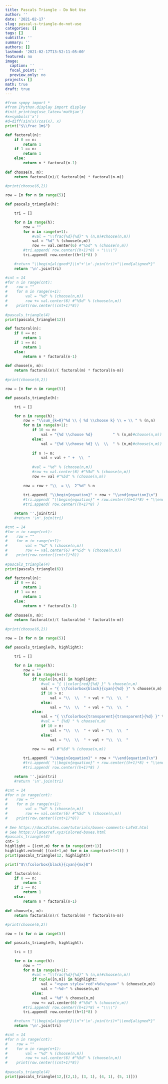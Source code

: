 ```yaml
---
title: Pascals Triangle - Do Not Use
author: ''
date: '2021-02-17'
slug: pascal-s-triangle-do-not-use
categories: []
tags: []
subtitle: ''
summary: ''
authors: []
lastmod: '2021-02-17T13:52:11-05:00'
featured: no
image:
  caption: ''
  focal_point: ''
  preview_only: no
projects: []
math: true
draft: true
---
```

```python
#from sympy import *
#from IPython.display import display
#init_printing(use_latex='mathjax')
#x=symbols('x')
#d=diff(sin(x)/cos(x), x)
print("$\\frac 1m$")
```

```python
def factoral(n):
    if 0 == n:
        return 1
    if 1 == n:
        return 1
    else:
        return n * factoral(n-1)
    
def choose(n, m):
    return factoral(n)/( factoral(m) * factoral(n-m))
    
#print(choose(6,2))

row = [n for n in range(5)]

def pascals_triangle(h):

    tri = []

    for n in range(h):
        row = ""
        for m in range(n+1):
            #val = "\\frac{%d}{%d}" % (n,m)#choose(n,m))
            val = "%d" % (choose(n,m))
            row += val.center(6) #"%5d" % (choose(n,m))
        #tri.append( row.center((h+1)*8) + "\\\\")
        tri.append( row.center((h+1)*8) )

    #return "\\begin{aligned*}\\n"+'\n'.join(tri)+"\\end{aligned*}"
    return '\n'.join(tri)

#cnt = 14
#for n in range(cnt):
#    row = ""
#    for m in range(n+1):
#        val = "%d" % (choose(n,m))
#        row += val.center(6) #"%5d" % (choose(n,m))
#    print(row.center((cnt+1)*8))
    
#pascals_triangle(4)
print(pascals_triangle(12))
```
```python
def factoral(n):
    if 0 == n:
        return 1
    if 1 == n:
        return 1
    else:
        return n * factoral(n-1)
    
def choose(n, m):
    return factoral(n)/( factoral(m) * factoral(n-m))
    
#print(choose(6,2))

row = [n for n in range(5)]

def pascals_triangle(h):

    tri = []

    for n in range(h):
        row = "\\sum_{k=0}^%d \\ { %d \\choose k} \\ = \\ " % (n,n)
        for m in range(n+1):
            if 10 <= n:
                val = "{%d \\choose %d}         " % (n,m)#choose(n,m))
            else:
                val = "{%d \\choose %d} \\  \\  " % (n,m)#choose(n,m))
            
            if n != m:
                val = val + " +  \\  "
                
            #val = "%d" % (choose(n,m))
            #row += val.center(6) #"%5d" % (choose(n,m))
            row += val #"%5d" % (choose(n,m))
        
        row = row + "\\  = \\  2^%d" % n
        
        tri.append( "\\begin{equation}" + row + "\\end{equation}\n")
        #tri.append( "\\begin{equation}" + row.center((h+1)*8) + "\\end{equation}\n")
        #tri.append( row.center((h+1)*8) )

    return ''.join(tri)
    #return '\n'.join(tri)

#cnt = 14
#for n in range(cnt):
#    row = ""
#    for m in range(n+1):
#        val = "%d" % (choose(n,m))
#        row += val.center(6) #"%5d" % (choose(n,m))
#    print(row.center((cnt+1)*8))
    
#pascals_triangle(4)
print(pascals_triangle(6))
```
```python
def factoral(n):
    if 0 == n:
        return 1
    if 1 == n:
        return 1
    else:
        return n * factoral(n-1)
    
def choose(n, m):
    return factoral(n)/( factoral(m) * factoral(n-m))
    
#print(choose(6,2))

row = [n for n in range(5)]

def pascals_triangle(h, highlight):

    tri = []

    for n in range(h):
        row = ""
        for m in range(n+1):
            if tuple([n,m]) in highlight:
                #val = "{ \\color{red}{%d} }" % choose(n,m)
                val = "{ \\fcolorbox{black}{cyan}{%d} }" % choose(n,m)
                if 10 > n:
                    val = "\\  \\  " + val + "\\  \\  "
                else:
                    val = "\\  \\  " + val + "\\  \\  "
            else:
                val = "{ \\fcolorbox{transparent}{transparent}{%d} }" % choose(n,m)
                #val = " {%d} " % choose(n,m)
                if 10 > n:
                    val = "\\  \\  " + val + "\\  \\  "
                else:
                    val = "\\  \\  " + val + "\\  \\  "

            row += val #"%5d" % (choose(n,m))
        
        tri.append( "\\begin{equation}" + row + "\\end{equation}\n")
        #tri.append( "\\begin{equation}" + row.center((h+1)*8) + "\\end{equation}\n")
        #tri.append( row.center((h+1)*8) )

    return ''.join(tri)
    #return '\n'.join(tri)

#cnt = 14
#for n in range(cnt):
#    row = ""
#    for m in range(n+1):
#        val = "%d" % (choose(n,m))
#        row += val.center(6) #"%5d" % (choose(n,m))
#    print(row.center((cnt+1)*8))
    
# See https://docx2latex.com/tutorials/boxes-comments-LaTeX.html
# See https://latexref.xyz/Colored-boxes.html
#pascals_triangle(4)
cnt= 5
highlight = [(cnt,m) for m in range(cnt+1)]
highlight.extend( [(cnt+1,m) for m in range(cnt+1+1)] )
print(pascals_triangle(12, highlight))

print("$\\fcolorbox{black}{cyan}{mx}$")
```

```python
def factoral(n):
    if 0 == n:
        return 1
    if 1 == n:
        return 1
    else:
        return n * factoral(n-1)
    
def choose(n, m):
    return factoral(n)/( factoral(m) * factoral(n-m))
    
#print(choose(6,2))

row = [n for n in range(5)]

def pascals_triangle(h, highlight):

    tri = []

    for n in range(h):
        row = ""
        for m in range(n+1):
            #val = "\\frac{%d}{%d}" % (n,m)#choose(n,m))
            if tuple([n,m]) in highlight:
                val = "<span style='red'>%d</span>" % (choose(n,m))
                val = "—%d—" % choose(n,m)
            else:
                val = "%d" % choose(n,m)
            row += val.center(6) #"%5d" % (choose(n,m))
        #tri.append( row.center((h+1)*8) + "\\\\")
        tri.append( row.center((h+1)*8) )

    #return "\\begin{aligned*}\\n"+'\n'.join(tri)+"\\end{aligned*}"
    return '\n'.join(tri)

#cnt = 14
#for n in range(cnt):
#    row = ""
#    for m in range(n+1):
#        val = "%d" % (choose(n,m))
#        row += val.center(6) #"%5d" % (choose(n,m))
#    print(row.center((cnt+1)*8))
    
#pascals_triangle(4)
print(pascals_triangle(12,[(2,1), (3, 1), (4, 1), (5, 1)]))
```
